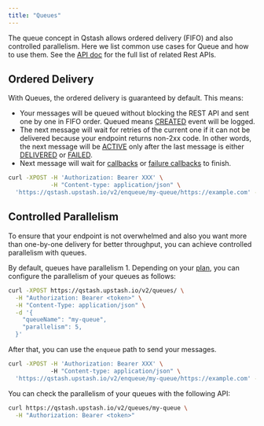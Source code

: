 ---
title: "Queues"
---

The queue concept in Qstash allows ordered delivery (FIFO) and also controlled parallelism. 
Here we list common use cases for Queue and how to use them.
See the [API doc](../api/queues/upsert) for the full list of related Rest APIs.

## Ordered Delivery

With Queues, the ordered delivery is guaranteed by default. 
This means:

- Your messages will be queued without blocking the REST API and sent one by one in FIFO order. Queued means [CREATED](../howto/debug-logs) event will be logged.
- The next message will wait for retries of the current one if it can not be delivered because your endpoint returns non-2xx code. 
  In other words, the next message will be [ACTIVE](../howto/debug-logs) only after the last message is either [DELIVERED](../howto/debug-logs) or 
  [FAILED](../howto/debug-logs). 
- Next message will wait for [callbacks](callbacks#what-is-a-callback) or [failure callbacks](callbacks#what-is-a-failure-callback) to finish.

```bash
curl -XPOST -H 'Authorization: Bearer XXX' \
            -H "Content-type: application/json" \
  'https://qstash.upstash.io/v2/enqueue/my-queue/https://example.com' -d '{"message":"Hello, World!"}'
```

## Controlled Parallelism

To ensure that your endpoint is not overwhelmed and also you want more than one-by-one delivery for better throughput, 
you can achieve controlled parallelism with queues. 

By default, queues have parallelism 1. 
Depending on your [plan](https://upstash.com/pricing/qstash), you can configure the parallelism of your queues as follows:

```bash
curl -XPOST https://qstash.upstash.io/v2/queues/ \
  -H "Authorization: Bearer <token>" \
  -H "Content-Type: application/json" \
  -d '{
    "queueName": "my-queue", 
    "parallelism": 5,
  }'
```

After that, you can use the `enqueue` path to send your messages. 

```bash
curl -XPOST -H 'Authorization: Bearer XXX' \ 
            -H "Content-type: application/json" \
  'https://qstash.upstash.io/v2/enqueue/my-queue/https://example.com' -d '{"message":"Hello, World!"}'
```

You can check the parallelism of your queues with the following API:

```bash 
curl https://qstash.upstash.io/v2/queues/my-queue \
  -H "Authorization: Bearer <token>"
```
